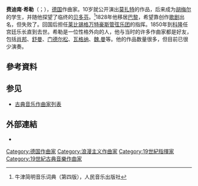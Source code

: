 {{Multiple issues|
{{Expand language|en|time=2021-11-27}}
{{Unreferenced|time=2021-11-27T12:53:16+00:00}}
}}
{{NoteTA
|T=zh-hans:费迪南·希勒;zh-hant:費迪南德·希勒;
|1=zh-hans:费迪南;zh-hant:費迪南德;
}}
{{Infobox classical
| 中文名       = 费迪南·希勒
| 画像         = Ferdinand Hiller2.jpg
| 附注         = 
| 原文名       = Ferdinand Hiller
| 国别         = 德国
| 出生日期     = {{birth date|1811|10|24}}
| 出生地       = [[法蘭克福|法兰克福自由市]]
| 逝世日期     = {{death date and age|1885|5|11|1811|10|24}}
| 逝世地       = [[德意志帝國|德國]][[科隆|科隆]]
| 所属时期     = 浪漫主义
| 所属乐派     = 
| 擅长作品类型 = 管弦乐，室内乐，钢琴曲
| 代表作       = 两部交响曲，三部钢琴协奏曲，大量各种体裁的室内乐，钢琴小品
| 师从         = [[胡梅尔|胡梅尔]]
| 学生         = [[洪佩尔丁克|洪佩尔丁克]]，[[布鲁赫|布鲁赫]]
| 官方网站     = 
}}

'''费迪南·希勒'''（{{lang-de|Ferdinand Hiller}}；{{bd|1811年|10月24日|1885年|5月11日}}），[[德国|德国]]作曲家。10岁就公开演出[[莫扎特|莫扎特]]的作品，后来成为[[胡梅尔|胡梅尔]]的学生，并随他探望了临终的[[贝多芬|贝多芬]]。<ref>牛津简明音乐词典（第四版），人民音乐出版社</ref>1828年他移居[[巴黎|巴黎]]，希望靠创作[[歌剧|歌剧]]出名，但失败了。回国后担任[[莱比锡格万特豪斯管弦乐团|莱比锡格万特豪斯管弦乐团]]的指挥。1850年到[[科隆|科隆]]任宫廷乐长直到去世。希勒是一位性格外向的人，他与当时的许多作曲家都是好友，包括[[肖邦|肖邦]]、[[舒曼|舒曼]]、[[门德尔松|门德尔松]]、[[瓦格纳|瓦格纳]]、[[魏.曼|魏.曼]]等。他的作品数量很多，但目前已很少演奏。

== 參考資料 ==
<references/>

== 参见 ==
{{Portal box|古典音樂}}
* [[古典音乐作曲家列表|古典音乐作曲家列表]]

== 外部連結 ==
{{Wikisource1911Enc|Hiller, Ferdinand}}
* {{IMSLP|id=Hiller, Ferdinand}}

{{Authority control}}

{{DEFAULTSORT:Hiller, Ferdinand}}
[[Category:德国作曲家|Category:德国作曲家]]
[[Category:浪漫主义作曲家|Category:浪漫主义作曲家]]
[[Category:19世紀指揮家|Category:19世紀指揮家]]
[[Category:19世紀古典音樂作曲家|Category:19世紀古典音樂作曲家]]